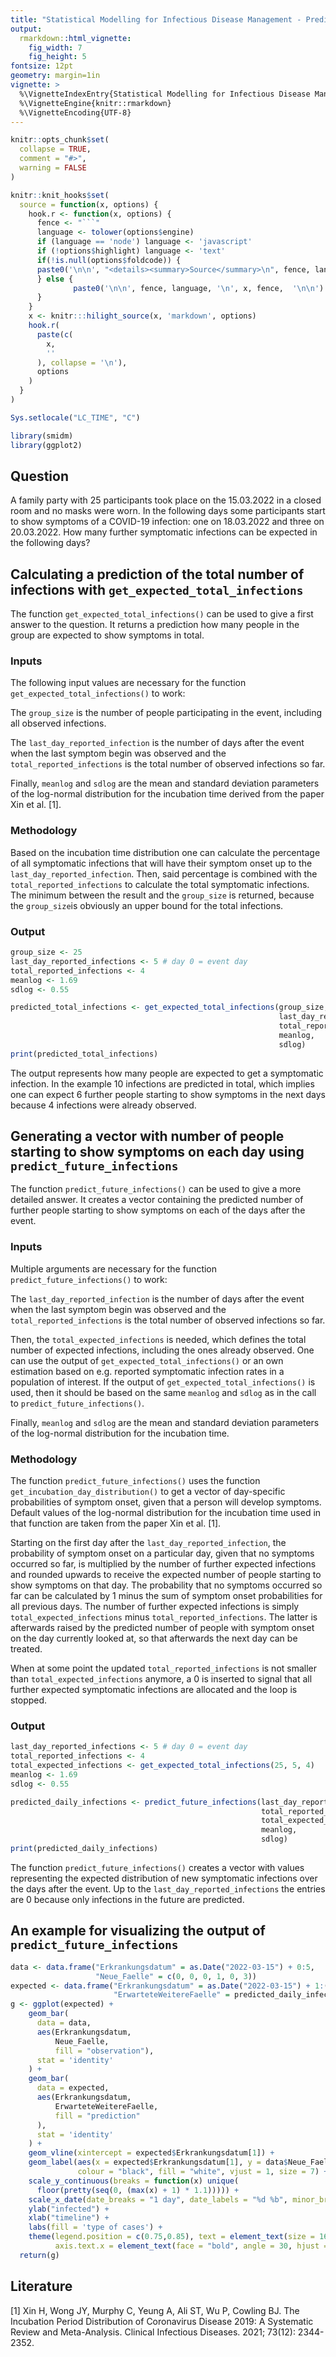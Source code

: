 ---
title: "Statistical Modelling for Infectious Disease Management - Prediction of future infections in a group"
output:
  rmarkdown::html_vignette:
    fig_width: 7 
    fig_height: 5
fontsize: 12pt
geometry: margin=1in
vignette: >
  %\VignetteIndexEntry{Statistical Modelling for Infectious Disease Management - Prediction of future infections in a group}
  %\VignetteEngine{knitr::rmarkdown}
  %\VignetteEncoding{UTF-8}
---

```{r, include = FALSE}
knitr::opts_chunk$set(
  collapse = TRUE,
  comment = "#>",
  warning = FALSE
)

knitr::knit_hooks$set(
  source = function(x, options) {
    hook.r <- function(x, options) {
      fence <- "```"
      language <- tolower(options$engine)
      if (language == 'node') language <- 'javascript'
      if (!options$highlight) language <- 'text'
      if(!is.null(options$foldcode)) {
      paste0('\n\n', "<details><summary>Source</summary>\n", fence, language, '\n', x, fence,  '\n\n', "</details>\n")
      } else {
              paste0('\n\n', fence, language, '\n', x, fence,  '\n\n')
      }
    }
    x <- knitr:::hilight_source(x, 'markdown', options)
    hook.r(
      paste(c(
        x, 
        ''
      ), collapse = '\n'), 
      options
    )
  }
)

Sys.setlocale("LC_TIME", "C")

```

```{r setup, echo = FALSE, message = FALSE}
library(smidm)
library(ggplot2)

```

## Question

A family party with 25 participants took place on the 15.03.2022 in a closed room and no masks were worn. In the following days some participants start to show symptoms of a COVID-19 infection: one on 18.03.2022 and three on 20.03.2022. How many further symptomatic infections can be expected in the following days?

## Calculating a prediction of the total number of infections with `get_expected_total_infections`

The function `get_expected_total_infections()` can be used to give a first answer to the question. It returns a prediction how many people in the group are expected to show symptoms in total.

### Inputs

The following input values are necessary for the function `get_expected_total_infections()` to work:

The `group_size` is the number of people participating in the event, including all observed infections.

The `last_day_reported_infection` is the number of days after the event when the last symptom begin was observed and the `total_reported_infections` is the total number of observed infections so far. 

Finally, `meanlog` and `sdlog` are the mean and standard deviation parameters of the log-normal distribution for the incubation time derived from the paper Xin et al. [1].

### Methodology

Based on the incubation time distribution one can calculate the percentage of all symptomatic infections that will have their symptom onset up to the `last_day_reported_infection`. Then, said percentage is combined with the `total_reported_infections` to calculate the total symptomatic infections. The minimum between the result and the `group_size` is returned, because the `group_size`is obviously an upper bound for the total infections.

### Output

```{r get_expected_total_infections}
group_size <- 25
last_day_reported_infections <- 5 # day 0 = event day
total_reported_infections <- 4
meanlog <- 1.69
sdlog <- 0.55

predicted_total_infections <- get_expected_total_infections(group_size,
                                                            last_day_reported_infections,
                                                            total_reported_infections,
                                                            meanlog,
                                                            sdlog)
print(predicted_total_infections)

```

The output represents how many people are expected to get a symptomatic infection.
In the example 10 infections are predicted in total, which implies one can expect 6 further people starting to show symptoms in the next days because 4 infections were already observed.

## Generating a vector with number of people starting to show symptoms on each day using \newline `predict_future_infections`

The function `predict_future_infections()` can be used to give a more detailed answer.
It creates a vector containing the predicted number of further people starting to show symptoms on each of the days after the event.

### Inputs

Multiple arguments are necessary for the function `predict_future_infections()` to work:

The `last_day_reported_infection` is the number of days after the event when the last symptom begin was observed and the `total_reported_infections` is the total number of observed infections so far. 

Then, the `total_expected_infections` is needed, which defines the total number of expected infections, including the ones already observed. One can use the output of `get_expected_total_infections()` or an own estimation based on e.g. reported symptomatic infection rates in a population of interest. If the output of `get_expected_total_infections()` is used, then it should be based on the same `meanlog` and `sdlog` as in the call to `predict_future_infections()`.

Finally, `meanlog` and `sdlog` are the mean and standard deviation parameters of the log-normal distribution for the incubation time.

### Methodology

The function `predict_future_infections()` uses the function `get_incubation_day_distribution()` to get a vector of day-specific probabilities of symptom onset, given that a person will develop symptoms. Default values of the log-normal distribution for the incubation time used in that function are taken from the paper Xin et al. [1].

Starting on the first day after the `last_day_reported_infection`, the probability of symptom onset on a particular day, given that no symptoms occurred so far, is multiplied by the number of further expected infections and rounded upwards to receive the expected number of people starting to show symptoms on that day. 
The probability that no symptoms occurred so far can be calculated by 1 minus the sum of symptom onset probabilities for all previous days. 
The number of further expected infections is simply `total_expected_infections` minus `total_reported_infections`. 
The latter is afterwards raised by the predicted number of people with symptom onset on the day currently looked at, so that afterwards the next day can be treated.

When at some point the updated `total_reported_infections` is not smaller than `total_expected_infections` anymore, a 0 is inserted to signal that all further expected symptomatic infections are allocated and the loop is stopped.
 
### Output

```{r predict_future_infections}
last_day_reported_infections <- 5 # day 0 = event day
total_reported_infections <- 4
total_expected_infections <- get_expected_total_infections(25, 5, 4)
meanlog <- 1.69
sdlog <- 0.55

predicted_daily_infections <- predict_future_infections(last_day_reported_infections,
                                                        total_reported_infections,
                                                        total_expected_infections,
                                                        meanlog,
                                                        sdlog)
print(predicted_daily_infections)

```

The function `predict_future_infections()` creates a vector with values representing the expected distribution of new symptomatic infections over the days after the event. Up to the `last_day_reported_infections` the entries are 0 because only infections in the future are predicted. 

## An example for visualizing the output of \newline `predict_future_infections` 

```{r libraries, foldcode = TRUE, message = FALSE}
data <- data.frame("Erkrankungsdatum" = as.Date("2022-03-15") + 0:5,
                   "Neue_Faelle" = c(0, 0, 0, 1, 0, 3))
expected <- data.frame("Erkrankungsdatum" = as.Date("2022-03-15") + 1:(length(predicted_daily_infections)),
                       "ErwarteteWeitereFaelle" = predicted_daily_infections)
g <- ggplot(expected) +
    geom_bar(
      data = data,
      aes(Erkrankungsdatum,
          Neue_Faelle,
          fill = "observation"),
      stat = 'identity'
    ) +
    geom_bar(
      data = expected,
      aes(Erkrankungsdatum,
          ErwarteteWeitereFaelle,
          fill = "prediction"
      ),
      stat = 'identity'
    ) +
    geom_vline(xintercept = expected$Erkrankungsdatum[1]) +
    geom_label(aes(x = expected$Erkrankungsdatum[1], y = data$Neue_Faelle[1] + 4, label = "event"), 
               colour = "black", fill = "white", vjust = 1, size = 7) +
    scale_y_continuous(breaks = function(x) unique(
      floor(pretty(seq(0, (max(x) + 1) * 1.1))))) +
    scale_x_date(date_breaks = "1 day", date_labels = "%d %b", minor_breaks = NULL) +
    ylab("infected") +
    xlab("timeline") +
    labs(fill = 'type of cases') +
    theme(legend.position = c(0.75,0.85), text = element_text(size = 16),
          axis.text.x = element_text(face = "bold", angle = 30, hjust = 1))
  return(g)


```

## Literature

[1] Xin H, Wong JY, Murphy C, Yeung A, Ali ST, Wu P, Cowling BJ. The Incubation Period Distribution of Coronavirus Disease 2019: A Systematic Review and Meta-Analysis. Clinical Infectious Diseases. 2021; 73(12): 2344-2352.
